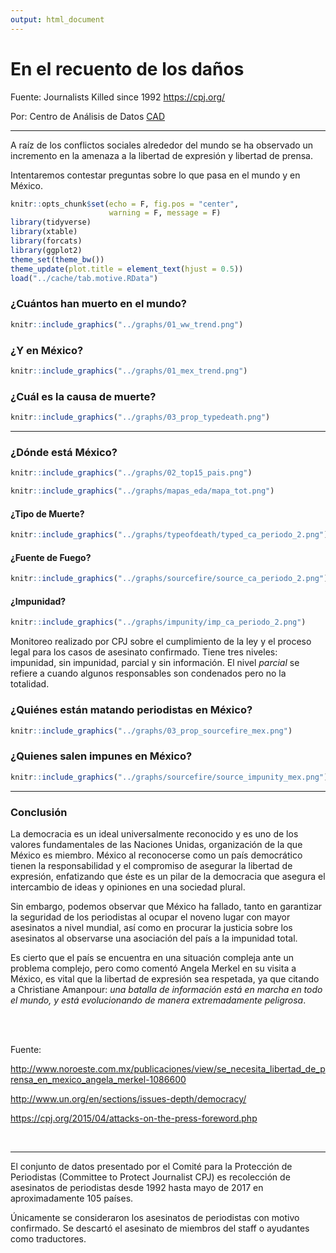 ```yaml
---
output: html_document
---
```



# En el recuento de los daños

Fuente: Journalists Killed since 1992 <https://cpj.org/>

Por: Centro de Análisis de Datos [CAD](https://github.com/Songeo/analisis_periodistas.git)

---

A raíz de los conflictos sociales alrededor del mundo se ha observado 
un incremento en la amenaza a la libertad de expresión y libertad de prensa.

Intentaremos contestar preguntas sobre lo que pasa en el mundo y en México.

```r
knitr::opts_chunk$set(echo = F, fig.pos = "center",
                      warning = F, message = F)
library(tidyverse)
library(xtable)
library(forcats)
library(ggplot2)
theme_set(theme_bw())
theme_update(plot.title = element_text(hjust = 0.5))
load("../cache/tab.motive.RData")
```


### ¿Cuántos han muerto en el mundo?


```r
knitr::include_graphics("../graphs/01_ww_trend.png")
```

### ¿Y en México?


```r
knitr::include_graphics("../graphs/01_mex_trend.png")
```




### ¿Cuál es la causa de muerte?

```r
knitr::include_graphics("../graphs/03_prop_typedeath.png")
```


----

### ¿Dónde está México?


```r
knitr::include_graphics("../graphs/02_top15_pais.png")
```


```r
knitr::include_graphics("../graphs/mapas_eda/mapa_tot.png")
```


#### ¿Tipo de Muerte?

```r
knitr::include_graphics("../graphs/typeofdeath/typed_ca_periodo_2.png")
```



#### ¿Fuente de Fuego?

```r
knitr::include_graphics("../graphs/sourcefire/source_ca_periodo_2.png")
```



#### ¿Impunidad?


```r
knitr::include_graphics("../graphs/impunity/imp_ca_periodo_2.png")
```


Monitoreo realizado por CPJ sobre el cumplimiento de la ley y el proceso legal para los casos de asesinato confirmado. Tiene tres niveles: impunidad, sin impunidad, parcial y sin información. 
El nivel *parcial* se refiere a cuando algunos responsables son 
condenados pero no la totalidad.


### ¿Quiénes están matando periodistas en México?

```r
knitr::include_graphics("../graphs/03_prop_sourcefire_mex.png")
```



### ¿Quienes salen impunes en México?

```r
knitr::include_graphics("../graphs/sourcefire/source_impunity_mex.png")
```


---

### Conclusión


La democracia es un ideal universalmente reconocido y 
es uno de los valores fundamentales de las Naciones Unidas, organización 
de la que México es miembro. México al reconocerse como 
un país democrático tienen la responsabilidad y el compromiso 
de asegurar la libertad de expresión, enfatizando que éste
es un pilar de la democracia que asegura
el intercambio de ideas y opiniones en una sociedad plural. 

Sin embargo, podemos
observar que México ha fallado, tanto en garantizar la seguridad de
los periodistas al ocupar el noveno lugar con 
mayor asesinatos a nivel mundial, así como 
en procurar la justicia sobre los asesinatos al observarse 
una asociación del país a la impunidad total. 


Es cierto que el país 
se encuentra en una situación compleja ante un problema
complejo, pero como comentó Angela Merkel en su visita a México,
es vital que la 
libertad de expresión sea respetada, ya que citando a Christiane Amanpour:
*una batalla de información está en marcha en todo el mundo, 
y está evolucionando de manera extremadamente peligrosa*.



<br>
<br>

Fuente: 

<http://www.noroeste.com.mx/publicaciones/view/se_necesita_libertad_de_prensa_en_mexico_angela_merkel-1086600>

<http://www.un.org/en/sections/issues-depth/democracy/>

<https://cpj.org/2015/04/attacks-on-the-press-foreword.php>

<br>

---
El conjunto de datos presentado por el Comité para la Protección de Periodistas
(Committee to Protect Journalist CPJ) es
recolección de asesinatos de periodistas desde 1992 hasta mayo de 2017 
en aproximadamente 105 países. 

Únicamente se consideraron los asesinatos de periodistas con motivo
confirmado. Se descartó el asesinato de miembros del staff o ayudantes
como traductores. 
